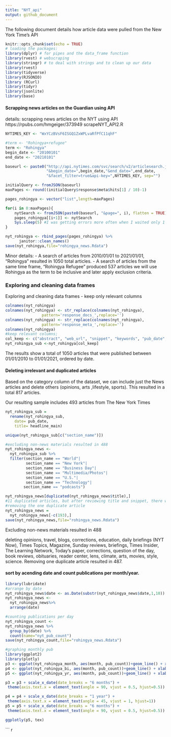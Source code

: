 ```yaml
---
title: "NYT_api"
output: github_document
---
```


The following document details how article data were pulled from the New York Time's API

```r
knitr::opts_chunk$set(echo = TRUE)
# loading the packages:
library(dplyr) # for pipes and the data_frame function
library(rvest) # webscraping
library(stringr) # to deal with strings and to clean up our data
library(rvest)
library(tidyverse)
library(RJSONIO)
library (RCurl)
library(tidyr)
library(jsonlite)
library(base)
```
#### Scrapping news articles on the Guardian using API
details: 
scrapping news articles on the NYT using API
https://rpubs.com/hmgeiger/373949
scrapeNYT_API2.R
```r
NYTIMES_KEY <- "WxYCzBVsF6ISGQ1ZxWPLvaRfPfC11qhF"

#term <- "Rohingya+refugee"
term <- "Rohingya"
begin_date <- "20100101"
end_date <- "20210101"

baseurl <- paste0("http://api.nytimes.com/svc/search/v2/articlesearch.json?q=",term,
                  "&begin_date=",begin_date,"&end_date=",end_date,
                  "&facet_filter=true&api-key=",NYTIMES_KEY, sep="")

initialQuery <- fromJSON(baseurl)
maxPages <- round((initialQuery$response$meta$hits[1] / 10)-1) 

pages_rohingya <- vector("list",length=maxPages)

for(i in 0:maxPages){
    nytSearch <- fromJSON(paste0(baseurl, "&page=", i), flatten = TRUE) %>% data.frame() 
    pages_rohingya[[i+1]] <- nytSearch 
    Sys.sleep(5) #I was getting errors more often when I waited only 1 second between calls. 5 seconds seems to work better.
}

nyt_rohingya <- rbind_pages(pages_rohingya) %>%
      janitor::clean_names()
save(nyt_rohingya,file="rohingya_news.Rdata")
```
Minor details:
- A search of articles from 2010/01/01 to 2021/01/01, "Rohingya" resulted in 1050 total articles.
- A search of articles from the same time frame, "Rohingya Refugee" produced 537 articles 
we will use Rohingya as the term to be inclusive and later apply exclusion criteria. 

### Exploring and cleaning data frames
Exploring and cleaning data frames
- keep only relevant columns

```r
colnames(nyt_rohingya)
colnames(nyt_rohingya) <- str_replace(colnames(nyt_rohingya),
                pattern='response_docs_',replace='')
colnames(nyt_rohingya) <- str_replace(colnames(nyt_rohingya),
                pattern='response_meta_',replace='')
colnames(nyt_rohingya)
#keep relevant columns;
col_keep <- c("abstract", "web_url", "snippet", "keywords", "pub_date", "section_name", "headline_main")
nyt_rohingya_sub <-nyt_rohingya[col_keep]
```
The results show a total of 1050 articles that were published between 01/01/2010 to 01/01/2021, ordered by date. 


#### Deleting irrelevant and duplicated articles
Based on the category column of the dataset, we can include just the News articles and delete others (opinions, arts ,lifestyle, sports). This resulted in a total 817 articles. 

Our resulting sample includes 493 articles from The New York Times
```r
nyt_rohingya_sub =
  rename(nyt_rohingya_sub,
    date= pub_date,
    title= headline_main)

unique(nyt_rohingya_sub[c("section_name")])

#excluding non-news materials resulted in 488
nyt_rohingya_news <-
  nyt_rohingya_sub %>%
  filter(section_name == "World"|
         section_name == "New York"|
         section_name == "Business Day"|
         section_name == "Multimedia/Photos"|
         section_name == "U.S."|
         section_name == "Technology"|
        section_name == "podcasts")

nyt_rohingya_news[duplicated(nyt_rohingya_news$title),]
#11 duplicated articles, but after reviewing title and snippet, there was only one duplicate article
#removing the one duplicate article
nyt_rohingya_news =
  nyt_rohingya_news[-c(193),] 
save(nyt_rohingya_news,file="rohingya_news.Rdata")
```
Excluding non-news materials resulted in 488

deleting opinions, travel, blogs, corrections, education, daily briefings (NYT Now), Times Topics, Magazine, Sunday reviews, briefings, Times Insider, The Learning Network, Today's paper, corrections, question of the day, book reviews, obituaries, reader center, lens, climate, arts, movies, style, science. 
Removing one duplicate article resulted in 487.

#### sort by acending date and count publications per month/year.

```r
library(lubridate)
#arrange by date
nyt_rohingya_news$date <- as.Date(substr(nyt_rohingya_news$date,1,10))
nyt_rohingya_news <- 
  nyt_rohingya_news%>% 
  arrange(date)

#counting publications per day
nyt_rohingya_count <-
nyt_rohingya_news %>%
  group_by(date) %>%
  count(name="nyt_pub_count")
save(nyt_rohingya_count,file="rohingya_news.Rdata")
```

```r
#graphing monthly pub
library(ggplot2)
library(plotly)
p3 <- ggplot(nyt_rohingya_month, aes(month, pub_count))+geom_line() + xlab("date")
p4 <- ggplot(nyt_rohingya_bi, aes(month, pub_count))+geom_line() + xlab("date")
p5 <- ggplot(nyt_rohingya_yr, aes(month, pub_count))+geom_line() + xlab("date")

p3 = p3 + scale_x_date(date_breaks = "6 months") +
 theme(axis.text.x = element_text(angle = 90, vjust = 0.5, hjust=0.5))

p4 = p4 + scale_x_date(date_breaks = "1 year") +
 theme(axis.text.x = element_text(angle = 45, vjust = 1, hjust=1))
p5 = p5 + scale_x_date(date_breaks = "6 months") +
 theme(axis.text.x = element_text(angle = 90, vjust = 0.5, hjust=0.5))

ggplotly(p5, tex)

```
``` r
